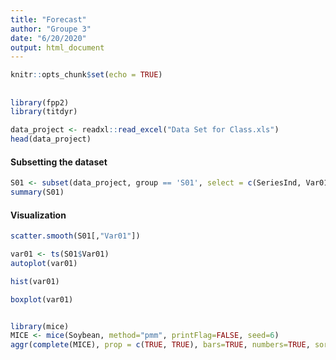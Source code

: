 ```yaml
---
title: "Forecast"
author: "Groupe 3"
date: "6/20/2020"
output: html_document
---
```


```r
knitr::opts_chunk$set(echo = TRUE)
```

## 
```r
library(fpp2)
library(titdyr)
```
```r
data_project <- readxl::read_excel("Data Set for Class.xls")
head(data_project)
```
#### Subsetting the dataset
```r
S01 <- subset(data_project, group == 'S01', select = c(SeriesInd, Var01, Var02))
summary(S01)
```
#### Visualization
```r
scatter.smooth(S01[,"Var01"])
```

```r
var01 <- ts(S01$Var01)
autoplot(var01)
```

```r
hist(var01)
```

```r
boxplot(var01)
```

```r

```


```r
library(mice)
MICE <- mice(Soybean, method="pmm", printFlag=FALSE, seed=6)
aggr(complete(MICE), prop = c(TRUE, TRUE), bars=TRUE, numbers=TRUE, sortVars=TRUE)
```




